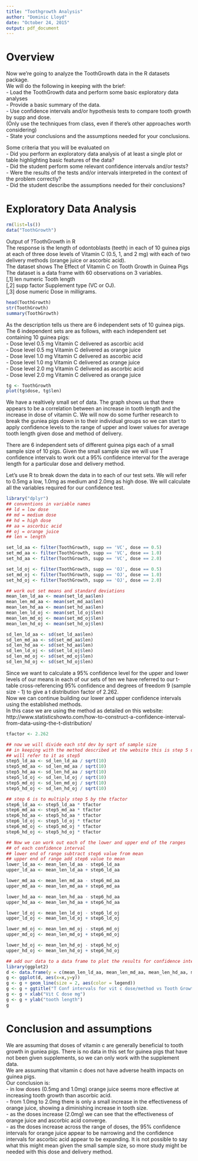 ```yaml
---
title: "Toothgrowth Analysis"
author: "Dominic Lloyd"
date: "October 24, 2015"
output: pdf_document
---
```



# Overview
Now we're going to analyze the ToothGrowth data in the R datasets package.  
We will do the following in keeping with the brief:  
 - Load the ToothGrowth data and perform some basic exploratory data analyses  
 - Provide a basic summary of the data.  
 - Use confidence intervals and/or hypothesis tests to compare tooth growth by supp and dose.  
 (Only use the techniques from class, even if there's other approaches worth considering)  
 - State your conclusions and the assumptions needed for your conclusions.  
  
Some criteria that you will be evaluated on  
 - Did you  perform an exploratory data analysis of at least a single plot or table highlighting basic features of the data?  
 - Did the student perform some relevant confidence intervals and/or tests?  
 - Were the results of the tests and/or intervals interpreted in the context of the problem correctly?  
 - Did the student describe the assumptions needed for their conclusions?  
   
# Exploratory Data Analysis
```r
rm(list=ls())
data("ToothGrowth")
```
Output of ?ToothGrowth in R  
The response is the length of odontoblasts (teeth) in each of 10 guinea pigs at each of three dose levels of Vitamin C (0.5, 1, and 2 mg) with each of two delivery methods (orange juice or ascorbic acid).  
The dataset shows The Effect of Vitamin C on Tooth Growth in Guinea Pigs  
The dataset is a data frame with 60 observations on 3 variables.  
[,1]   len	 numeric	 Tooth length  
[,2]	 supp	 factor	 Supplement type (VC or OJ).  
[,3]	 dose	 numeric	 Dose in milligrams.  
```r
head(ToothGrowth)
str(ToothGrowth)
summary(ToothGrowth)
```
As the description tells us there are 6 independent sets of 10 guinea pigs.  
The 6 independent sets are as follows, with each independent set containing 10 guinea pigs:  
 - Dose level 0.5 mg Vitamin C delivered as ascorbic acid  
 - Dose level 0.5 mg Vitamin C delivered as orange juice  
 - Dose level 1.0 mg Vitamin C delivered as ascorbic acid  
 - Dose level 1.0 mg Vitamin C delivered as orange juice  
 - Dose level 2.0 mg Vitamin C delivered as ascorbic acid  
 - Dose level 2.0 mg Vitamin C delivered as orange juice  
 

```r
tg <- ToothGrowth
plot(tg$dose, tg$len)
```

We have a realtively small set of data. The graph shows us that there appears to be a correlation between an increase in tooth length and the increase in dose of vitamin C. We will now do some further research to break the guniea pigs down in to their individual groups so we can start to apply confidence levels to the range of upper and lower values for average tooth length given dose and method of delivery.  

There are 6 independent sets of different guinea pigs each of a small sample size of 10 pigs. Given the small sample size we will use T confidence intervals to work out a 95% confidence interval for the average length for a particular dose and delivery method. 

Let's use R to break down the data in to each of our test sets.
We will refer to 0.5mg a low, 1.0mg as medium and 2.0mg as high dose. 
We will calculate all the variables required for our confidence test.  

```r
library("dplyr")
## conventions in variable names
## ld = low dose
## md = medium dose
## hd = high dose
## aa = ascorbic acid
## oj = orange juice
## len = length

set_ld_aa <- filter(ToothGrowth, supp == 'VC', dose == 0.5)
set_md_aa <- filter(ToothGrowth, supp == 'VC', dose == 1.0)
set_hd_aa <- filter(ToothGrowth, supp == 'VC', dose == 2.0)

set_ld_oj <- filter(ToothGrowth, supp == 'OJ', dose == 0.5)
set_md_oj <- filter(ToothGrowth, supp == 'OJ', dose == 1.0)
set_hd_oj <- filter(ToothGrowth, supp == 'OJ', dose == 2.0)

## work out set means and standard deviations
mean_len_ld_aa <- mean(set_ld_aa$len)
mean_len_md_aa <- mean(set_md_aa$len)
mean_len_hd_aa <- mean(set_hd_aa$len)
mean_len_ld_oj <- mean(set_ld_oj$len)
mean_len_md_oj <- mean(set_md_oj$len)
mean_len_hd_oj <- mean(set_hd_oj$len)

sd_len_ld_aa <- sd(set_ld_aa$len)
sd_len_md_aa <- sd(set_md_aa$len)
sd_len_hd_aa <- sd(set_hd_aa$len)
sd_len_ld_oj <- sd(set_ld_oj$len)
sd_len_md_oj <- sd(set_md_oj$len)
sd_len_hd_oj <- sd(set_hd_oj$len)
```

Since we want to calculate a 95% confidence level for the upper and lower levels of our means in each of our sets of ten we have referred to our t-table cross-referencing 95% confidence and degrees of freedom 9 (sample size - 1) to give a t distribution factor of 2.262.  
Now we can continue building our lower and upper confidence intervals using the established methods.  
In this case we are using the method as detailed on this website: http://www.statisticshowto.com/how-to-construct-a-confidence-interval-from-data-using-the-t-distribution/

```r
tfactor <- 2.262

## now we will divide each std dev by sqrt of sample size
## in keeping with the method described at the website this is step 5 of 8 so we
## will refer to it as step5
step5_ld_aa <- sd_len_ld_aa / sqrt(10)
step5_md_aa <- sd_len_md_aa / sqrt(10)
step5_hd_aa <- sd_len_hd_aa / sqrt(10)
step5_ld_oj <- sd_len_ld_oj / sqrt(10)
step5_md_oj <- sd_len_md_oj / sqrt(10)
step5_hd_oj <- sd_len_hd_oj / sqrt(10)

## step 6 is to multiply step 5 by the tfactor
step6_ld_aa <- step5_ld_aa * tfactor
step6_md_aa <- step5_md_aa * tfactor
step6_hd_aa <- step5_hd_aa * tfactor
step6_ld_oj <- step5_ld_oj * tfactor
step6_md_oj <- step5_md_oj * tfactor
step6_hd_oj <- step5_hd_oj * tfactor

## Now we can work out each of the lower and upper end of the ranges
## of each confidence interval
## lower end of range subtract step6 value from mean
## upper end of range add step6 value to mean
lower_ld_aa <- mean_len_ld_aa - step6_ld_aa
upper_ld_aa <- mean_len_ld_aa + step6_ld_aa

lower_md_aa <- mean_len_md_aa - step6_md_aa
upper_md_aa <- mean_len_md_aa + step6_md_aa

lower_hd_aa <- mean_len_hd_aa - step6_hd_aa
upper_hd_aa <- mean_len_hd_aa + step6_hd_aa

lower_ld_oj <- mean_len_ld_oj - step6_ld_oj
upper_ld_oj <- mean_len_ld_oj + step6_ld_oj

lower_md_oj <- mean_len_md_oj - step6_md_oj
upper_md_oj <- mean_len_md_oj + step6_md_oj

lower_hd_oj <- mean_len_hd_oj - step6_hd_oj
upper_hd_oj <- mean_len_hd_oj + step6_hd_oj

```

```r
## add our data to a data frame to plot the results for confidence intervals.
library(ggplot2)
d <- data.frame(y = c(mean_len_ld_aa, mean_len_md_aa, mean_len_hd_aa, mean_len_ld_oj, mean_len_md_oj, mean_len_hd_oj, lower_ld_oj, lower_md_oj, lower_hd_oj, upper_ld_oj, upper_md_oj, upper_hd_oj, lower_ld_aa, lower_md_aa, lower_hd_aa, upper_ld_aa, upper_md_aa, upper_hd_aa), x = c(0.5, 1.0, 2.0, 0.5, 1.0, 2.0, 0.5, 1.0, 2.0, 0.5, 1.0, 2.0, 0.5, 1.0, 2.0, 0.5, 1.0, 2.0), legend = c('AA','AA','AA','OJ','OJ','OJ', 'OJ', 'OJ', 'OJ', 'OJ', 'OJ', 'OJ', 'AA', 'AA', 'AA', 'AA', 'AA', 'AA'))
g <- ggplot(d, aes(x=x,y=y))
g <- g + geom_line(size = 2, aes(color = legend))
g <- g + ggtitle("T Conf intervals for vit c dose/method vs Tooth Growth in Guinea Pigs")
g <- g + xlab("Vit C dose mg")
g <- g + ylab("tooth length")
g
```

# Conclusion and assumptions
We are assuming that doses of vitamin c are generally beneficial to tooth growth in guniea pigs. There is no data in this set for guinea pigs that have not been given supplements, so we can only work with the supplement data.  
We are assuming that vitamin c does not have adverse health impacts on guinea pigs.  
Our conclusion is:  
  - in low doses (0.5mg and 1.0mg) orange juice seems more effective at increasing tooth growth than ascorbic acid.  
  - from 1.0mg to 2.0mg there is only a small increase in the effectiveness of orange juice, showing a diminishing increase in tooth size.  
  - as the doses increase (2.0mg) we can see that the effectiveness of orange juice and ascorbic acid converge.  
  - as the doses increase across the range of doses, the 95% confidence intervals for orange juice appear to be narrowing and the confidence intervals for ascorbic acid appear to be expanding. It is not possible to say what this might mean given the small sample size, so more study might be needed with this dose and delivery method.  
  
  